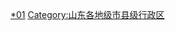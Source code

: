 {{catmore|枣庄市|山东省枣庄市}}
[[Category:枣庄行政区划|*01]]
[[Category:山东各地级市县级行政区|Category:山东各地级市县级行政区]]
<br>{{hideh
|Head = 枣庄各区市所辖乡镇与街道
|FrameStyle   = border:solid 1px #0000ff;
|HeadStyle    = text-align:left;background:transparent;
|ContentStyle = background: #FFFFE0;
}}
{{edit|Template:枣庄市市中区行政区划}}{{枣庄市市中区行政区划|state=expanded}}<br>
{{edit|Template:枣庄市山亭区行政区划}}{{枣庄市山亭区行政区划|state=expanded}}<br>
{{edit|Template:枣庄市峄城区行政区划}}{{枣庄市峄城区行政区划|state=expanded}}<br>
{{edit|Template:枣庄市台儿庄区行政区划}}{{枣庄市台儿庄区行政区划|state=expanded}}<br>
{{edit|Template:枣庄市薛城区行政区划}}{{枣庄市薛城区行政区划|state=expanded}}<br>
{{edit|Template:滕州市行政区划}}{{滕州市行政区划|state=expanded}}<br>
{{hidef}}